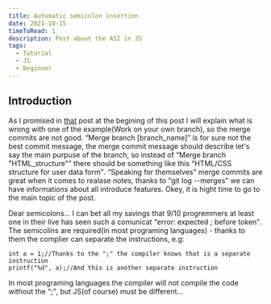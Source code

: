 ```yaml
---
title: Automatic semicolon insertion
date: 2021-10-15
timeToRead: 1
description: Post about the ASI in JS
tags:
  - Tutorial
  - JS
  - Beginner
---
```

<h2>Introduction</h2>

<p>As I promised in <a href="https://myblog96921.gatsbyjs.io/git-best-practices" target="_blank">that</a> post at the begining of this post I will explain what is wrong with one of the example(Work on your own branch), so the merge commits are not good. <q>Merge branch [branch_name]</q> is for sure not the best commit message, the merge commit message should describe let's say the main purpuse of the branch, so instead of <q>Merge branch "HTML_structure"</q> there should be something like this <q>HTML/CSS structure for user data form</q>. <q>Speaking for themselves</q> merge commits are great when it comes to realase notes, thanks to <q>git log --merges</q> we can have informations about all introduce features. Okey, it is hight time to go to the main topic of the post.</p>

<p>Dear semicolons... I can bet all my savings that 9/10 progremmers at least one in their live has seen such a comunicat <q>error: expected ; before token</q>. The semicolins are required(in most programing languages) - thanks to them the complier can separate the instructions, e.g:</p>

```c:title=example-1(in-c)
int a = 1;//Thanks to the ";" the compiler knows that is a separate instruction
printf("%d", a);//And this is another separate instruction
```
<p>In most programing languages the compiler will not compile the code without the <q>;</q>, but JS(of course) must be different...</p>